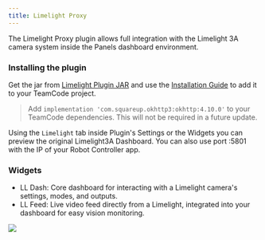 ```yaml
---
title: Limelight Proxy
---
```


The Limelight Proxy plugin allows full integration with the Limelight 3A camera system inside the Panels dashboard environment.

### Installing the plugin

Get the jar from [Limelight Plugin JAR](https://github.com/lazarcloud/ftcontrol/tree/main/plugins/example/TeamCode/.lib-versions) and use the [Installation Guide](/docs/plugins/install) to add it to your TeamCode project.

> Add `implementation 'com.squareup.okhttp3:okhttp:4.10.0'` to your TeamCode dependencies. This will not be required in a future update.

Using the `Limelight` tab inside Plugin's Settings or the Widgets you can preview the original Limelight3A Dashboard. You can also use port :5801 with the IP of your Robot Controller app.

### Widgets
- LL Dash: Core dashboard for interacting with a Limelight camera's settings, modes, and outputs.
- LL Feed: Live video feed directly from a Limelight, integrated into your dashboard for easy vision monitoring.

<img src="/docs/limelight.png"/>